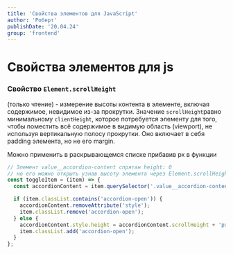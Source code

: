 ```yaml
---
title: 'Свойства элементов для JavaScript'
author: 'Роберт'
publishDate: '20.04.24'
group: 'frontend'
---
```


# Свойства элементов для js

### Свойство **`Element.scrollHeight`**

(только чтение) - измерение высоты контента в элементе, включая содержимое, невидимое из-за прокрутки. Значение `scrollHeight`равно минимальному `clientHeight`, которое потребуется элементу для того, чтобы поместить всё содержимое в видимую область (viewport), не используя вертикальную полосу прокрутки. Оно включает в себя padding элемента, но не его margin.

Можно применить в раскрывающемся списке прибавив px в функции

```jsx
// Элемент value__accordion-content спрятан height: 0
// но его можно открыть узнав высоту элемента через Element.scrollHeight и прибавив px
const toggleItem = (item) => {
  const accordionContent = item.querySelector('.value__accordion-content');

  if (item.classList.contains('accordion-open')) {
    accordionContent.removeAttribute('style');
    item.classList.remove('accordion-open');
  } else {
    accordionContent.style.height = accordionContent.scrollHeight + 'px';
    item.classList.add('accordion-open');
  }
};
```
